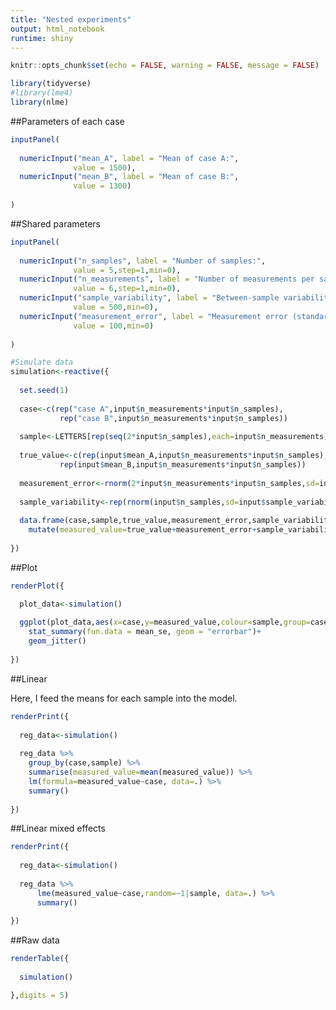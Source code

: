 ```yaml
---
title: "Nested experiments"
output: html_notebook
runtime: shiny
---
```


```r

knitr::opts_chunk$set(echo = FALSE, warning = FALSE, message = FALSE)

library(tidyverse)
#library(lme4)
library(nlme)

```

##Parameters of each case

```r
inputPanel(
  
  numericInput("mean_A", label = "Mean of case A:",
              value = 1500),
  numericInput("mean_B", label = "Mean of case B:",
              value = 1300)
  
)
```

##Shared parameters

```r
inputPanel(
  
  numericInput("n_samples", label = "Number of samples:",
              value = 5,step=1,min=0),
  numericInput("n_measurements", label = "Number of measurements per sample:",
              value = 6,step=1,min=0),
  numericInput("sample_variability", label = "Between-sample variability (standard deviation):",
              value = 500,min=0),
  numericInput("measurement_error", label = "Measurement error (standard deviation):",
              value = 100,min=0)
  
)
```

```r

#Simulate data
simulation<-reactive({
  
  set.seed(1)
  
  case<-c(rep("case A",input$n_measurements*input$n_samples),
           rep("case B",input$n_measurements*input$n_samples))
  
  sample<-LETTERS[rep(seq(2*input$n_samples),each=input$n_measurements)]
    
  true_value<-c(rep(input$mean_A,input$n_measurements*input$n_samples),
           rep(input$mean_B,input$n_measurements*input$n_samples))
  
  measurement_error<-rnorm(2*input$n_measurements*input$n_samples,sd=input$measurement_error)
  
  sample_variability<-rep(rnorm(input$n_samples,sd=input$sample_variability),each=input$n_measurements)
  
  data.frame(case,sample,true_value,measurement_error,sample_variability) %>%
    mutate(measured_value=true_value+measurement_error+sample_variability)
  
})

```

##Plot

```r

renderPlot({

  plot_data<-simulation()
  
  ggplot(plot_data,aes(x=case,y=measured_value,colour=sample,group=case))+
    stat_summary(fun.data = mean_se, geom = "errorbar")+
    geom_jitter()
    
})

```

##Linear

Here, I feed the means for each sample into the model.

```r

renderPrint({
  
  reg_data<-simulation()
  
  reg_data %>%
    group_by(case,sample) %>%
    summarise(measured_value=mean(measured_value)) %>%
    lm(formula=measured_value~case, data=.) %>%
    summary()
  
})

```

##Linear mixed effects
```r

renderPrint({
  
  reg_data<-simulation()
  
  reg_data %>%
      lme(measured_value~case,random=~1|sample, data=.) %>%
      summary()
  
})

```

##Raw data

```r

renderTable({
  
  simulation()

},digits = 5)
```